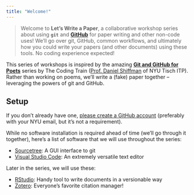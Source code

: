 ```yaml
---
title: "Welcome!"
---
```


> Welcome to **Let's Write a Paper**, a collaborative workshop series about using **`git`** and [**GitHub**](https://github.com) for paper writing and other non-code uses! We'll go over git, GitHub, common workflows, and ultimately how you could write your papers (and other documents) using these tools. No coding experience expected!

This series of workshops is inspired by the amazing [**Git and GitHub for Poets**](https://thecodingtrain.com/beginners/git-and-github/) series by The Coding Train ([Prof. Daniel Shiffman](https://tisch.nyu.edu/about/directory/itp/1984778605) of NYU Tisch ITP). Rather than working on poems, we'll write a (fake) paper together -- leveraging the powers of git and GitHub.

## Setup

If you don't already have one, [please create a GitHub account](https://github.com/signup) (preferably with your NYU email, but it's not a requirement).

While no software installation is required ahead of time (we'll go through it together), here's a list of software that we will use throughout the series:

- [Sourcetree](https://www.sourcetreeapp.com/): A GUI interface to git
- [Visual Studio Code](https://code.visualstudio.com/): An extremely versatile text editor

Later in the series, we will use these:

- [RStudio](https://www.rstudio.com/products/rstudio/download/): Handy tool to write documents in a versionable way
- [Zotero](https://www.zotero.org/): Everyone's favorite citation manager!